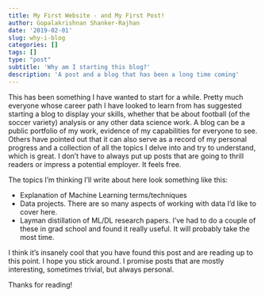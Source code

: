 ```yaml
---
title: My First Website - and My First Post!
author: Gopalakrishnan Shanker-Rajhan
date: '2019-02-01'
slug: why-i-blog
categories: []
tags: []
type: "post"
subtitle: 'Why am I starting this blog?'
description: 'A post and a blog that has been a long time coming'
---
```


This has been something I have wanted to start for a while. Pretty much everyone whose career path I have looked to learn from has suggested starting a blog to display your skills, whether that be about football (of the soccer variety) analysis or any other data science work. A blog can be a public portfolio of my work, evidence of my capabilities for everyone to see. Others have pointed out that it can also serve as a record of my personal progress and a collection of all the topics I delve into and try to understand, which is great. I don't have to always put up posts that are going to thrill readers or impress a potential employer. It feels free. 

The topics I'm thinking I'll write about here look something like this:

- Explanation of Machine Learning terms/techniques
- Data projects. There are so many aspects of working with data I'd like to cover here. 
- Layman distillation of ML/DL research papers. I've had to do a couple of these in grad school and found it really useful. It will probably take the most time.

I think it's insanely cool that you have found this post and are reading up to this point. I hope you stick around. I promise posts that are mostly interesting, sometimes trivial, but always personal. 

Thanks for reading!



